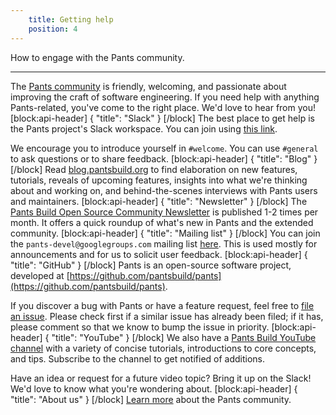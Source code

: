 ```yaml
---
    title: Getting help
    position: 4
---
```


How to engage with the Pants community.

---

The [Pants community](doc:the-pants-community) is friendly, welcoming, and passionate about improving the craft of software engineering. If you need help with anything Pants-related, you've come to the right place.  We'd love to hear from you!
[block:api-header]
{
  "title": "Slack"
}
[/block]
The best place to get help is the Pants project's Slack workspace. You can join using [this link](https://join.slack.com/t/pantsbuild/shared_invite/zt-d0uh0mok-RLvVosDiX6JDpvStH~bFBA).

We encourage you to introduce yourself in `#welcome`. You can use `#general` to ask questions or to share feedback.
[block:api-header]
{
  "title": "Blog"
}
[/block]
Read [blog.pantsbuild.org](https://blog.pantsbuild.org/) to find elaboration on new features, tutorials, reveals of upcoming features, insights into what we're thinking about and working on, and behind-the-scenes interviews with Pants users and maintainers.
[block:api-header]
{
  "title": "Newsletter"
}
[/block]
The [Pants Build Open Source Community Newsletter](https://newsletter.pantsbuild.org/) is published 1-2 times per month. It offers a quick roundup of what's new in Pants and the extended community.
[block:api-header]
{
  "title": "Mailing list"
}
[/block]
You can join the `pants-devel@googlegroups.com` mailing list [here](https://groups.google.com/forum/#!forum/pants-devel). This is used mostly for announcements and for us to solicit user feedback.
[block:api-header]
{
  "title": "GitHub"
}
[/block]
Pants is an open-source software project, developed at [https://github.com/pantsbuild/pants](https://github.com/pantsbuild/pants).

If you discover a bug with Pants or have a feature request, feel free to [file an issue](https://github.com/pantsbuild/pants/issues). Please check first if a similar issue has already been filed; if it has, please comment so that we know to bump the issue in priority.
[block:api-header]
{
  "title": "YouTube"
}
[/block]
We also have a [Pants Build YouTube channel](https://www.youtube.com/channel/UCCcfCbDqtqlCkFEuENsHlbQ) with a variety of concise tutorials, introductions to core concepts, and tips. Subscribe to the channel to get notified of additions.

Have an idea or request for a future video topic? Bring it up on the Slack! We'd love to know what you're wondering about.
[block:api-header]
{
  "title": "About us"
}
[/block]
[Learn more](doc:the-pants-community) about the Pants community.
